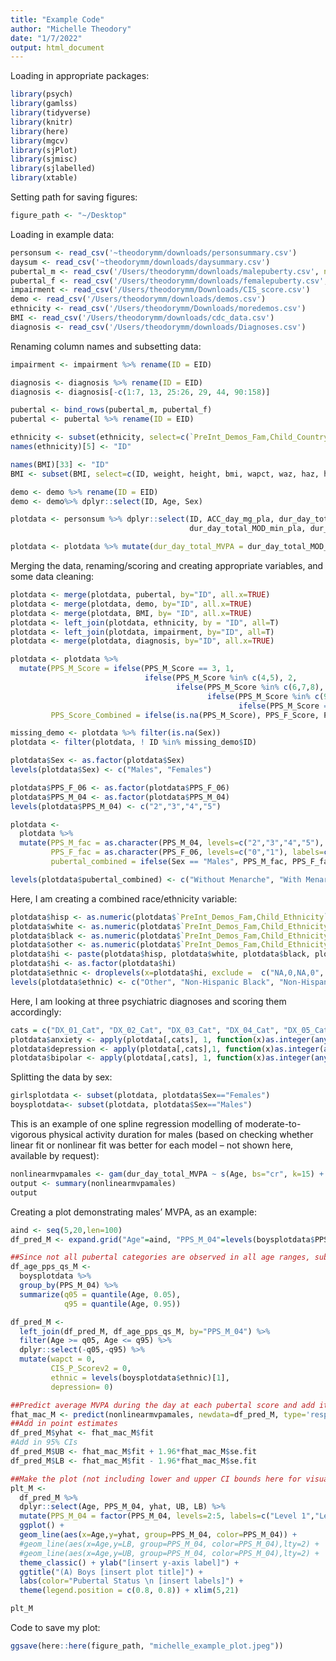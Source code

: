 ```yaml
---
title: "Example Code"
author: "Michelle Theodory"
date: "1/7/2022"
output: html_document
---
```

Loading in appropriate packages:
```r
library(psych)
library(gamlss)
library(tidyverse)
library(knitr)
library(here)
library(mgcv)
library(sjPlot)
library(sjmisc)
library(sjlabelled)
library(xtable)
```

Setting path for saving figures: 
```r
figure_path <- "~/Desktop"
```

Loading in example data:
```r
personsum <- read_csv('~theodorymm/downloads/personsummary.csv')
daysum <- read_csv('~theodorymm/downloads/daysummary.csv')
pubertal_m <- read_csv('/Users/theodorymm/downloads/malepuberty.csv', na = c('NULL'))
pubertal_f <- read_csv('/Users/theodorymm/downloads/femalepuberty.csv', na = c('NULL'))
impairment <- read_csv('/Users/theodorymm/Downloads/CIS_score.csv')
demo <- read_csv('/Users/theodorymm/downloads/demos.csv')
ethnicity <- read_csv('/Users/theodorymm/Downloads/moredemos.csv')
BMI <- read_csv('/Users/theodorymm/downloads/cdc_data.csv')
diagnosis <- read_csv('/Users/theodorymm/downloads/Diagnoses.csv')
```

Renaming column names and subsetting data:

```r
impairment <- impairment %>% rename(ID = EID)

diagnosis <- diagnosis %>% rename(ID = EID)
diagnosis <- diagnosis[-c(1:7, 13, 25:26, 29, 44, 90:158)]

pubertal <- bind_rows(pubertal_m, pubertal_f)
pubertal <- pubertal %>% rename(ID = EID)

ethnicity <- subset(ethnicity, select=c(`PreInt_Demos_Fam,Child_CountryOrigin`, `PreInt_Demos_Fam,Child_Ethnicity`, `PreInt_Demos_Fam,Child_Race`, `PreInt_Demos_Fam,Child_Race_Other`, `PreInt_Demos_Fam,EID`))
names(ethnicity)[5] <- "ID"

names(BMI)[33] <- "ID"
BMI <- subset(BMI, select=c(ID, weight, height, bmi, wapct, waz, haz, hapct, bmipct, bmiz))

demo <- demo %>% rename(ID = EID)
demo <- demo%>% dplyr::select(ID, Age, Sex)

plotdata <- personsum %>% dplyr::select(ID, ACC_day_mg_pla, dur_day_total_IN_min_pla, dur_day_total_LIG_min_pla,
                                        dur_day_total_MOD_min_pla, dur_day_total_VIG_min_pla,  dur_spt_sleep_min_pla, sleep_efficiency_pla, L5TIME_num_wei, M10TIME_num_wei, M5TIME_num_wei, L10TIME_num_wei)

plotdata <- plotdata %>% mutate(dur_day_total_MVPA = dur_day_total_MOD_min_pla + dur_day_total_VIG_min_pla)
```

Merging the data, renaming/scoring and creating appropriate variables, and some data cleaning:

```r
plotdata <- merge(plotdata, pubertal, by="ID", all.x=TRUE) 
plotdata <- merge(plotdata, demo, by="ID", all.x=TRUE)
plotdata <- merge(plotdata, BMI, by= "ID", all.x=TRUE)
plotdata <- left_join(plotdata, ethnicity, by = "ID", all=T)
plotdata <- left_join(plotdata, impairment, by="ID", all=T)
plotdata <- merge(plotdata, diagnosis, by="ID", all.x=TRUE)

plotdata <- plotdata %>%
  mutate(PPS_M_Score = ifelse(PPS_M_Score == 3, 1, 
                              ifelse(PPS_M_Score %in% c(4,5), 2,
                                     ifelse(PPS_M_Score %in% c(6,7,8), 3,
                                            ifelse(PPS_M_Score %in% c(9,10, 11), 4,
                                                   ifelse(PPS_M_Score == 12, 5, NA))))),
         PPS_Score_Combined = ifelse(is.na(PPS_M_Score), PPS_F_Score, PPS_M_Score))

missing_demo <- plotdata %>% filter(is.na(Sex))
plotdata <- filter(plotdata, ! ID %in% missing_demo$ID)

plotdata$Sex <- as.factor(plotdata$Sex)
levels(plotdata$Sex) <- c("Males", "Females")

plotdata$PPS_F_06 <- as.factor(plotdata$PPS_F_06)
plotdata$PPS_M_04 <- as.factor(plotdata$PPS_M_04)
levels(plotdata$PPS_M_04) <- c("2","3","4","5")

plotdata <- 
  plotdata %>% 
  mutate(PPS_M_fac = as.character(PPS_M_04, levels=c("2","3","4","5"), labels= c("1 = not yet started changing", "2= has barely started changing", "3= voice change is definitely underway", "4= voice change seems completed")), 
         PPS_F_fac = as.character(PPS_F_06, levels=c("0","1"), labels=c("Without Menarche", "With Menarche")), 
         pubertal_combined = ifelse(Sex == "Males", PPS_M_fac, PPS_F_fac))

levels(plotdata$pubertal_combined) <- c("Without Menarche", "With Menarche", "No Voice Change", "Voice Change Barely Begun", "Voice Change Definitely Underway", "Voice Change Seems Completed")
```

Here, I am creating a combined race/ethnicity variable: 

```r
plotdata$hisp <- as.numeric(plotdata$`PreInt_Demos_Fam,Child_Ethnicity`==1)
plotdata$white <- as.numeric(plotdata$`PreInt_Demos_Fam,Child_Ethnicity`!=1 & plotdata$`PreInt_Demos_Fam,Child_Race`==0)
plotdata$black <- as.numeric(plotdata$`PreInt_Demos_Fam,Child_Ethnicity`!=1 & plotdata$`PreInt_Demos_Fam,Child_Race`==1)
plotdata$other <- as.numeric(plotdata$`PreInt_Demos_Fam,Child_Ethnicity`!= 1 & c(plotdata$`PreInt_Demos_Fam,Child_Race`==3 | plotdata$`PreInt_Demos_Fam,Child_Race`==4 | plotdata$`PreInt_Demos_Fam,Child_Race`== 5 | plotdata$`PreInt_Demos_Fam,Child_Race`==6 | plotdata$`PreInt_Demos_Fam,Child_Race`==7 | plotdata$`PreInt_Demos_Fam,Child_Race`== 8 | plotdata$`PreInt_Demos_Fam,Child_Race`==9 |plotdata$`PreInt_Demos_Fam,Child_Race`== 10 | plotdata$`PreInt_Demos_Fam,Child_Race`== 11)) 
plotdata$hi <- paste(plotdata$hisp, plotdata$white, plotdata$black, plotdata$other, sep = ",")
plotdata$hi <- as.factor(plotdata$hi)
plotdata$ethnic <- droplevels(x=plotdata$hi, exclude =  c("NA,0,NA,0", "0,NA,NA,NA", "NA,NA,0,0", "NA,NA,NA,NA", "NA,0,0,NA"))
levels(plotdata$ethnic) <- c("Other", "Non-Hispanic Black", "Non-Hispanic White", "Hispanic")
```

Here, I am looking at three psychiatric diagnoses and scoring them accordingly:

```r
cats = c("DX_01_Cat", "DX_02_Cat", "DX_03_Cat", "DX_04_Cat", "DX_05_Cat")
plotdata$anxiety <- apply(plotdata[,cats], 1, function(x)as.integer(any(grep("Anxiety Disorders",x))))
plotdata$depression <- apply(plotdata[,cats],1, function(x)as.integer(any(grep("Depressive Disorders",x))))
plotdata$bipolar <- apply(plotdata[,cats], 1, function(x)as.integer(any(grep("Bipolar and Related Disorders",x))))
```

Splitting the data by sex:
```r
girlsplotdata <- subset(plotdata, plotdata$Sex=="Females")
boysplotdata<- subset(plotdata, plotdata$Sex=="Males")
```

This is an example of one spline regression modelling of moderate-to-vigorous physical activity duration for males (based on checking whether linear fit or nonlinear fit was better for each model -- not shown here, available by request):

```r
nonlinearmvpamales <- gam(dur_day_total_MVPA ~ s(Age, bs="cr", k=15) + depression + PPS_M_04 + CIS_P_Scorev2 + wapct, data=boysplotdata, method="REML")
output <- summary(nonlinearmvpamales)
output
```

Creating a plot demonstrating males' MVPA, as an example: 

```r
aind <- seq(5,20,len=100)
df_pred_M <- expand.grid("Age"=aind, "PPS_M_04"=levels(boysplotdata$PPS_M_04))

##Since not all pubertal categories are observed in all age ranges, subset to the 5th and 95th percentile of age in each category for plotting 
df_age_pps_qs_M <- 
  boysplotdata %>% 
  group_by(PPS_M_04) %>% 
  summarize(q05 = quantile(Age, 0.05),
            q95 = quantile(Age, 0.95))

df_pred_M <- 
  left_join(df_pred_M, df_age_pps_qs_M, by="PPS_M_04") %>% 
  filter(Age >= q05, Age <= q95) %>% 
  dplyr::select(-q05,-q95) %>% 
  mutate(wapct = 0, 
         CIS_P_Scorev2 = 0, 
         ethnic = levels(boysplotdata$ethnic)[1],
         depression= 0)

##Predict average MVPA during the day at each pubertal score and add it to the dataframe we just created
fhat_mac_M <- predict(nonlinearmvpamales, newdata=df_pred_M, type='response',se.fit=TRUE)
##Add in point estimates
df_pred_M$yhat <- fhat_mac_M$fit
#Add in 95% CIs
df_pred_M$UB <- fhat_mac_M$fit + 1.96*fhat_mac_M$se.fit
df_pred_M$LB <- fhat_mac_M$fit - 1.96*fhat_mac_M$se.fit

##Make the plot (not including lower and upper CI bounds here for visual purposes)
plt_M <- 
  df_pred_M %>% 
  dplyr::select(Age, PPS_M_04, yhat, UB, LB) %>% 
  mutate(PPS_M_04 = factor(PPS_M_04, levels=2:5, labels=c("Level 1","Level 2","Level 3","Level 4"))) %>% 
  ggplot() + 
  geom_line(aes(x=Age,y=yhat, group=PPS_M_04, color=PPS_M_04)) +
  #geom_line(aes(x=Age,y=LB, group=PPS_M_04, color=PPS_M_04),lty=2) +
  #geom_line(aes(x=Age,y=UB, group=PPS_M_04, color=PPS_M_04),lty=2) +
  theme_classic() + ylab("[insert y-axis label]") + 
  ggtitle("(A) Boys [insert plot title]") +
  labs(color="Pubertal Status \n [insert labels]") +  
  theme(legend.position = c(0.8, 0.8)) + xlim(5,21)
```

```r
plt_M
```


Code to save my plot:

```r
ggsave(here::here(figure_path, "michelle_example_plot.jpeg"))
```
